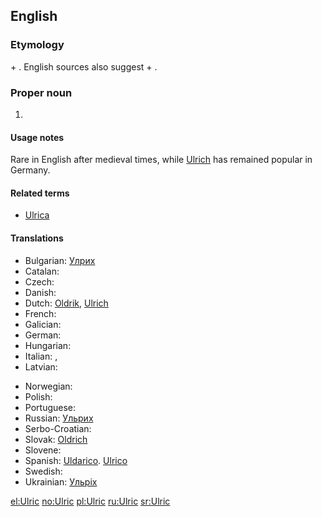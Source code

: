 ==English==

===Etymology===
{{etyl|goh}} {{term|uodal||heritage, homestead|lang=goh}} + {{term|rihhi||ruler|lang=goh}}. English sources also suggest {{etyl|ang}} {{term|wulf||wolf|lang=ang}} + {{term|ric||ruler|lang=ang}}.

===Proper noun===
{{en-proper noun}}

# {{given name|male|from=Germanic}}

====Usage notes====
Rare in English after medieval times, while [[Ulrich]] has remained popular in Germany.

====Related terms====
* [[Ulrica]]

====Translations====
{{trans-top|male given name}}
* Bulgarian: [[Улрих]]
* Catalan: {{t-|ca|Ulric}}
* Czech: {{t-|cs|Oldřich|m}}
* Danish: {{t-|da|Ulrik}}
* Dutch: [[Oldrik]], [[Ulrich]]
* French: {{t-|fr|Ulric}}
* Galician: {{t-|gl|Ulrico|m}}
* German: {{t+|de|Ulrich}}
* Hungarian: {{t+|hu|Ulrik}}
* Italian: {{t+|it|Ulderico}}, {{t+|it|Ulrico}}
* Latvian: {{t-|lv|Uldis|m}}
{{trans-mid}}
* Norwegian: {{t-|no|Ulrik}}
* Polish: {{t+|pl|Ulryk}}
* Portuguese: {{t-|pt|Ulrico}}
* Russian: [[Ульрих]]
* Serbo-Croatian: {{t-|sh|Ulrik}}
* Slovak: [[Oldrich]]
* Slovene: {{t-|sl|Ulrik}}
* Spanish: [[Uldarico]]. [[Ulrico]]
* Swedish: {{t+|sv|Ulrik}}
* Ukrainian: [[Ульріх]]
{{trans-bottom}}

[[el:Ulric]]
[[no:Ulric]]
[[pl:Ulric]]
[[ru:Ulric]]
[[sr:Ulric]]